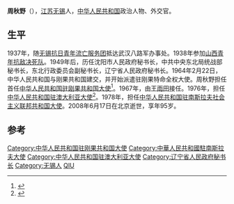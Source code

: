 {{Infobox officeholder
| image = Zhou qiu ye.jpg
| name = 周秋野
| party = {{CPC}}
| nationality = {{PRC}}
}}

'''周秋野'''（{{bd|1913年|8月|2008年|6月17日}}），[[江苏|江苏]][[无锡|无锡]]人，[[中华人民共和国|中华人民共和国]]政治人物、外交官。

== 生平 ==
1937年，随[[无锡抗日青年流亡服务团|无锡抗日青年流亡服务团]]抵达武汉八路军办事处。1938年参加[[山西青年抗敌决死队|山西青年抗敌决死队]]。1949年后，历任沈阳市人民政府秘书长，中共中央东北局统战部秘书长，东北行政委员会副秘书长，辽宁省人民政府秘书长。1964年2月22日，中华人民共和国与刚果共和国建交，并开始派遣驻刚果特命全权大使。周秋野担任首任[[中国驻刚果共和国大使列表|中华人民共和国驻刚果共和国大使]]<ref>{{cite web|author=中华人民共和国外交部|title=中国驻刚果共和国历任大使|url=http://www.mfa.gov.cn/chn/pds/ziliao/wjrw/2167/2170/t9186.htm|publisher=中华人民共和国外交部|accessdate=2012-03-03}}</ref>。1967年，由[[王雨田|王雨田]]接任。1976年，担任[[中国驻澳大利亚大使列表|中华人民共和国驻澳大利亚大使]]<ref>{{Cite web|title=驻澳大利亚联邦历任大使|url=https://www.mfa.gov.cn/chn/pds/ziliao/wjrw/2167/2173/t9266.htm|access-date=2022-05-13|author=中華人民共和國外交部|work=中華人民共和國外交部|archive-date=2022-05-13|archive-url=https://web.archive.org/web/20220513123913/https://www.mfa.gov.cn/chn/pds/ziliao/wjrw/2167/2173/t9266.htm}}</ref>。1978年，担任[[中国驻塞尔维亚大使列表|中华人民共和国驻南斯拉夫社会主义联邦共和国大使]]。2008年6月17日在北京逝世，享年95岁。

== 参考 ==
{{reflist}}
{{start box}}
{{s-dip}}
{{succession box|首任|[[王雨田|王雨田]]|[[中国驻刚果共和国大使列表|中华人民共和国驻刚果共和国大使]]|1964年6月-1967年1月}}
{{succession box|[[王国权_(1911年)|王国权]]|[[林平|林平]]|[[中国驻澳大利亚大使列表|中华人民共和国驻澳大利亚大使]]|1976年8月-1978年5月}}
{{succession box|[[张海峰|张海峰]]|[[彭光伟|彭光伟]]|[[中国驻塞尔维亚大使列表|中华人民共和国驻南斯拉夫大使]]|1978年7月-1981年1月}}
{{end box}}
{{中国政治人物小作品}}

[[Category:中华人民共和国驻刚果共和国大使|Category:中华人民共和国驻刚果共和国大使]]
[[Category:中華人民共和國駐南斯拉夫大使|Category:中華人民共和國駐南斯拉夫大使]]
[[Category:中华人民共和国驻澳大利亚大使|Category:中华人民共和国驻澳大利亚大使]]
[[Category:辽宁省人民政府秘书长|Category:辽宁省人民政府秘书长]]
[[Category:无锡人|Category:无锡人]]
[[Category:周姓|QIU]]